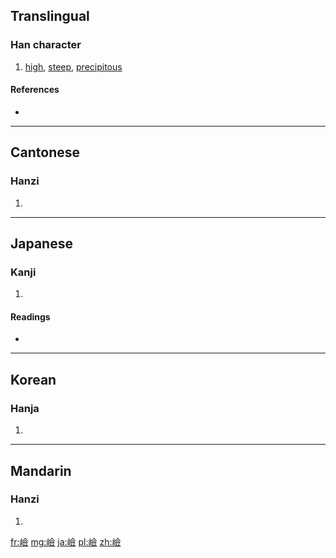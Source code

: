 {{also|崄}}
==Translingual==

===Han character===
{{Han char|rn=46|rad=山|as=13|sn=16|four=2878<sub>6</sub>|canj=山人一人 (UOMO)}}

# [[high]], [[steep]], [[precipitous]]

====References====
* {{Han ref|kx=0320.310|dkj=08520|dj=0620.360|hdz=10801.070|uh=5DAE|ud=23982|bh=E964|bd=59748}}

----

==Cantonese==

===Hanzi===
{{yue-hanzi|jyut=|y=him2|sim=崄}}

# {{defn|Cantonese|sort=山13}}

----

==Japanese==

===Kanji===
{{ja-kanji|grade=|rs=山13}}

# {{defn|Japanese|sort=山13}}

====Readings====
* {{ja-readings|on=[[けん]] (ken)|kun=[[けわしい]] (kewashii)}}

----

==Korean==

===Hanja===
{{ko-hanja|hangeul=험|rv=heom|mr=hŏm}}

# {{defn|Korean|sort=山13}}

----

==Mandarin==

===Hanzi===
{{cmn-hanzi|sim=崄|pin=[[gé]] ([[ge2]]), [[xiǎn]] ([[xian3]])|wg=ko<sup>2</sup>, hsien<sup>3</sup>}}

# {{defn|Mandarin|sort=山13}}

[[fr:嶮]]
[[mg:嶮]]
[[ja:嶮]]
[[pl:嶮]]
[[zh:嶮]]